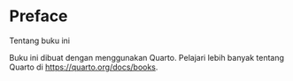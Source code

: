 # Preface {.unnumbered}

Tentang buku ini

Buku ini dibuat dengan menggunakan Quarto. Pelajari lebih banyak tentang Quarto di  <https://quarto.org/docs/books>.
